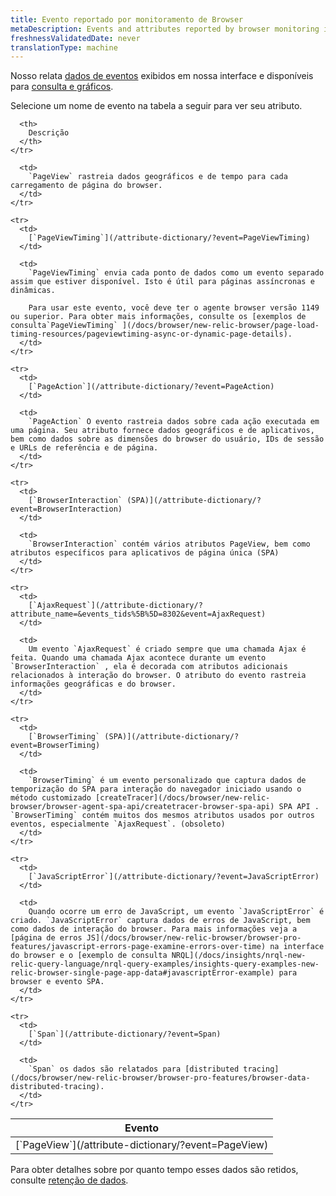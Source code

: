 ```yaml
---
title: Evento reportado por monitoramento de Browser
metaDescription: Events and attributes reported by browser monitoring in New Relic.
freshnessValidatedDate: never
translationType: machine
---
```


Nosso [<InlinePopover type="browser" />](/docs/browser/browser-monitoring/getting-started/introduction-browser-monitoring)relata [dados de eventos](/docs/using-new-relic/data/understand-data/new-relic-data-types#event-data) exibidos em nossa interface e disponíveis para [consulta e gráficos](/docs/using-new-relic/data/understand-data/query-new-relic-data).

Selecione um nome de evento na tabela a seguir para ver seu atributo.

<table>
  <thead>
    <tr>
      <th style={{ width: "250px" }}>
        Evento
      </th>

      <th>
        Descrição
      </th>
    </tr>
  </thead>

  <tbody>
    <tr>
      <td>
        [`PageView`](/attribute-dictionary/?event=PageView)
      </td>

      <td>
        `PageView` rastreia dados geográficos e de tempo para cada carregamento de página do browser.
      </td>
    </tr>

    <tr>
      <td>
        [`PageViewTiming`](/attribute-dictionary/?event=PageViewTiming)
      </td>

      <td>
        `PageViewTiming` envia cada ponto de dados como um evento separado assim que estiver disponível. Isto é útil para páginas assíncronas e dinâmicas.

        Para usar este evento, você deve ter o agente browser versão 1149 ou superior. Para obter mais informações, consulte os [exemplos de consulta`PageViewTiming` ](/docs/browser/new-relic-browser/page-load-timing-resources/pageviewtiming-async-or-dynamic-page-details).
      </td>
    </tr>

    <tr>
      <td>
        [`PageAction`](/attribute-dictionary/?event=PageAction)
      </td>

      <td>
        `PageAction` O evento rastreia dados sobre cada ação executada em uma página. Seu atributo fornece dados geográficos e de aplicativos, bem como dados sobre as dimensões do browser do usuário, IDs de sessão e URLs de referência e de página.
      </td>
    </tr>

    <tr>
      <td>
        [`BrowserInteraction` (SPA)](/attribute-dictionary/?event=BrowserInteraction)
      </td>

      <td>
        `BrowserInteraction` contém vários atributos PageView, bem como atributos específicos para aplicativos de página única (SPA)
      </td>
    </tr>

    <tr>
      <td>
        [`AjaxRequest`](/attribute-dictionary/?attribute_name=&events_tids%5B%5D=8302&event=AjaxRequest)
      </td>

      <td>
        Um evento `AjaxRequest` é criado sempre que uma chamada Ajax é feita. Quando uma chamada Ajax acontece durante um evento `BrowserInteraction` , ela é decorada com atributos adicionais relacionados à interação do browser. O atributo do evento rastreia informações geográficas e do browser.
      </td>
    </tr>

    <tr>
      <td>
        [`BrowserTiming` (SPA)](/attribute-dictionary/?event=BrowserTiming)
      </td>

      <td>
        `BrowserTiming` é um evento personalizado que captura dados de temporização do SPA para interação do navegador iniciado usando o método customizado [createTracer](/docs/browser/new-relic-browser/browser-agent-spa-api/createtracer-browser-spa-api) SPA API . `BrowserTiming` contém muitos dos mesmos atributos usados por outros eventos, especialmente `AjaxRequest`. (obsoleto)
      </td>
    </tr>

    <tr>
      <td>
        [`JavaScriptError`](/attribute-dictionary/?event=JavaScriptError)
      </td>

      <td>
        Quando ocorre um erro de JavaScript, um evento `JavaScriptError` é criado. `JavaScriptError` captura dados de erros de JavaScript, bem como dados de interação do browser. Para mais informações veja a [página de erros JS](/docs/browser/new-relic-browser/browser-pro-features/javascript-errors-page-examine-errors-over-time) na interface do browser e o [exemplo de consulta NRQL](/docs/insights/nrql-new-relic-query-language/nrql-query-examples/insights-query-examples-new-relic-browser-single-page-app-data#javascriptError-example) para browser e evento SPA.
      </td>
    </tr>

    <tr>
      <td>
        [`Span`](/attribute-dictionary/?event=Span)
      </td>

      <td>
        `Span` os dados são relatados para [distributed tracing](/docs/browser/new-relic-browser/browser-pro-features/browser-data-distributed-tracing).
      </td>
    </tr>
  </tbody>
</table>

Para obter detalhes sobre por quanto tempo esses dados são retidos, consulte [retenção de dados](/docs/data-apis/manage-data/manage-data-retention).